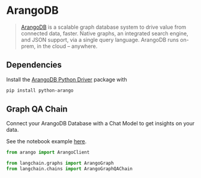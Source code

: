 # ArangoDB

>[ArangoDB](https://github.com/arangodb/arangodb) is a scalable graph database system to drive value from connected data, faster. Native graphs, an integrated search engine, and JSON support, via a single query language. ArangoDB runs on-prem, in the cloud – anywhere.

## Dependencies

Install the [ArangoDB Python Driver](https://github.com/ArangoDB-Community/python-arango) package with
```bash
pip install python-arango
```

## Graph QA Chain

Connect your ArangoDB Database with a Chat Model to get insights on your data. 

See the notebook example [here](/docs/use_cases/graph/graph_arangodb_qa.html).

```python
from arango import ArangoClient

from langchain.graphs import ArangoGraph
from langchain.chains import ArangoGraphQAChain
```